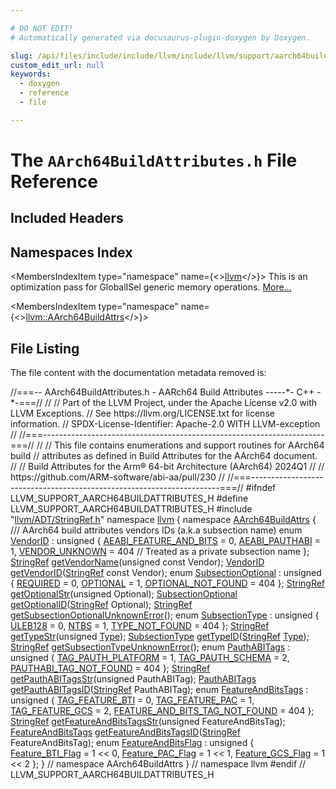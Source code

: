 ```yaml
---

# DO NOT EDIT!
# Automatically generated via docusaurus-plugin-doxygen by Doxygen.

slug: /api/files/include/include/llvm/include/llvm/support/aarch64buildattributes-h
custom_edit_url: null
keywords:
  - doxygen
  - reference
  - file

---
```





# The `AArch64BuildAttributes.h` File Reference

<DoxygenPage pluginConfig={pluginConfig}>



## Included Headers

<IncludesList>
<IncludesListItem
  filePath="llvm/ADT/StringRef.h"
  permalink="/docs/api/files/include/include/llvm/include/llvm/adt/stringref-h"
  isLocal="true" />
</IncludesList>

## Namespaces Index

<MembersIndex>

<MembersIndexItem
  type="namespace"
  name={<><a href="/docs/api/namespaces/llvm">llvm</a></>}>
This is an optimization pass for GlobalISel generic memory operations. <a href="/docs/api/namespaces/llvm/#details">More...</a>
</MembersIndexItem>

<MembersIndexItem
  type="namespace"
  name={<><a href="/docs/api/namespaces/llvm/aarch64buildattrs">llvm::AArch64BuildAttrs</a></>}>
</MembersIndexItem>

</MembersIndex>


## File Listing

The file content with the documentation metadata removed is:

<ProgramListing>

<Link id="l00001" /><CodeLine lineNumber="1"><Highlight kind="comment">//===-- AArch64BuildAttributes.h - AARch64 Build Attributes -----&#42;- C++ -&#42;-===//</Highlight><Highlight kind="normal"></Highlight></CodeLine>
<Link id="l00002" /><CodeLine lineNumber="2"><Highlight kind="normal"></Highlight><Highlight kind="comment">//</Highlight><Highlight kind="normal"></Highlight></CodeLine>
<Link id="l00003" /><CodeLine lineNumber="3"><Highlight kind="normal"></Highlight><Highlight kind="comment">// Part of the LLVM Project, under the Apache License v2.0 with LLVM Exceptions.</Highlight><Highlight kind="normal"></Highlight></CodeLine>
<Link id="l00004" /><CodeLine lineNumber="4"><Highlight kind="normal"></Highlight><Highlight kind="comment">// See https://llvm.org/LICENSE.txt for license information.</Highlight><Highlight kind="normal"></Highlight></CodeLine>
<Link id="l00005" /><CodeLine lineNumber="5"><Highlight kind="normal"></Highlight><Highlight kind="comment">// SPDX-License-Identifier: Apache-2.0 WITH LLVM-exception</Highlight><Highlight kind="normal"></Highlight></CodeLine>
<Link id="l00006" /><CodeLine lineNumber="6"><Highlight kind="normal"></Highlight><Highlight kind="comment">//</Highlight><Highlight kind="normal"></Highlight></CodeLine>
<Link id="l00007" /><CodeLine lineNumber="7"><Highlight kind="normal"></Highlight><Highlight kind="comment">//===----------------------------------------------------------------------===//</Highlight><Highlight kind="normal"></Highlight></CodeLine>
<Link id="l00008" /><CodeLine lineNumber="8"><Highlight kind="normal"></Highlight><Highlight kind="comment">//</Highlight><Highlight kind="normal"></Highlight></CodeLine>
<Link id="l00009" /><CodeLine lineNumber="9"><Highlight kind="normal"></Highlight><Highlight kind="comment">// This file contains enumerations and support routines for AArch64 build</Highlight><Highlight kind="normal"></Highlight></CodeLine>
<Link id="l00010" /><CodeLine lineNumber="10"><Highlight kind="normal"></Highlight><Highlight kind="comment">// attributes as defined in Build Attributes for the AArch64 document.</Highlight><Highlight kind="normal"></Highlight></CodeLine>
<Link id="l00011" /><CodeLine lineNumber="11"><Highlight kind="normal"></Highlight><Highlight kind="comment">//</Highlight><Highlight kind="normal"></Highlight></CodeLine>
<Link id="l00012" /><CodeLine lineNumber="12"><Highlight kind="normal"></Highlight><Highlight kind="comment">// Build Attributes for the Arm® 64-bit Architecture (AArch64) 2024Q1</Highlight><Highlight kind="normal"></Highlight></CodeLine>
<Link id="l00013" /><CodeLine lineNumber="13"><Highlight kind="normal"></Highlight><Highlight kind="comment">//</Highlight><Highlight kind="normal"></Highlight></CodeLine>
<Link id="l00014" /><CodeLine lineNumber="14"><Highlight kind="normal"></Highlight><Highlight kind="comment">// https://github.com/ARM-software/abi-aa/pull/230</Highlight><Highlight kind="normal"></Highlight></CodeLine>
<Link id="l00015" /><CodeLine lineNumber="15"><Highlight kind="normal"></Highlight><Highlight kind="comment">//</Highlight><Highlight kind="normal"></Highlight></CodeLine>
<Link id="l00016" /><CodeLine lineNumber="16"><Highlight kind="normal"></Highlight><Highlight kind="comment">//===----------------------------------------------------------------------===//</Highlight><Highlight kind="normal"></Highlight></CodeLine>
<Link id="l00017" /><CodeLine lineNumber="17"><Highlight kind="normal"></Highlight></CodeLine>
<Link id="l00018" /><CodeLine lineNumber="18"><Highlight kind="normal"></Highlight><Highlight kind="preprocessor">#ifndef LLVM&#95;SUPPORT&#95;AARCH64BUILDATTRIBUTES&#95;H</Highlight><Highlight kind="normal"></Highlight></CodeLine>
<Link id="l00019" /><CodeLine lineNumber="19"><Highlight kind="normal"></Highlight><Highlight kind="preprocessor">#define LLVM&#95;SUPPORT&#95;AARCH64BUILDATTRIBUTES&#95;H</Highlight><Highlight kind="normal"></Highlight></CodeLine>
<Link id="l00020" /><CodeLine lineNumber="20"><Highlight kind="normal"></Highlight></CodeLine>
<Link id="l00021" /><CodeLine lineNumber="21"><Highlight kind="normal"></Highlight><Highlight kind="preprocessor">#include &quot;<a href="/docs/api/files/include/include/llvm/include/llvm/adt/stringref-h">llvm/ADT/StringRef.h</a>&quot;</Highlight><Highlight kind="normal"></Highlight></CodeLine>
<Link id="l00022" /><CodeLine lineNumber="22"><Highlight kind="normal"></Highlight></CodeLine>
<Link id="l00023" /><CodeLine lineNumber="23"><Highlight kind="normal"></Highlight><Highlight kind="keyword">namespace </Highlight><Highlight kind="normal"><a href="/docs/api/namespaces/llvm">llvm</a> &#123;</Highlight></CodeLine>
<Link id="l00024" /><CodeLine lineNumber="24"><Highlight kind="normal"></Highlight></CodeLine>
<Link id="l00025" /><CodeLine lineNumber="25" lineLink="/docs/api/namespaces/llvm/aarch64buildattrs"><Highlight kind="normal"></Highlight><Highlight kind="keyword">namespace </Highlight><Highlight kind="normal"><a href="/docs/api/namespaces/llvm/aarch64buildattrs">AArch64BuildAttrs</a> &#123;</Highlight></CodeLine>
<Link id="l00026" /><CodeLine lineNumber="26"><Highlight kind="normal"></Highlight><Highlight kind="comment"></Highlight></CodeLine>
<Link id="l00027" /><CodeLine lineNumber="27"><Highlight kind="comment">/// AArch64 build attributes vendors IDs (a.k.a subsection name)</Highlight><Highlight kind="normal"></Highlight></CodeLine>
<Link id="l00028" /><CodeLine lineNumber="28" lineLink="/docs/api/namespaces/llvm/aarch64buildattrs/#ad2f2d095653918c60172f948524442a0"><Highlight kind="normal"></Highlight><Highlight kind="keyword">enum</Highlight><Highlight kind="normal"> <a href="/docs/api/namespaces/llvm/aarch64buildattrs/#ad2f2d095653918c60172f948524442a0">VendorID</a> : </Highlight><Highlight kind="keywordtype">unsigned</Highlight><Highlight kind="normal"> &#123;</Highlight></CodeLine>
<Link id="l00029" /><CodeLine lineNumber="29" lineLink="/docs/api/namespaces/llvm/aarch64buildattrs/#ad2f2d095653918c60172f948524442a0a8040351a645af569f250de2e02b541d4"><Highlight kind="normal">  <a href="/docs/api/namespaces/llvm/aarch64buildattrs/#ad2f2d095653918c60172f948524442a0a8040351a645af569f250de2e02b541d4">AEABI&#95;FEATURE&#95;AND&#95;BITS</a> = 0,</Highlight></CodeLine>
<Link id="l00030" /><CodeLine lineNumber="30" lineLink="/docs/api/namespaces/llvm/aarch64buildattrs/#ad2f2d095653918c60172f948524442a0a1d86e09f81241e3af64dbee7469869e0"><Highlight kind="normal">  <a href="/docs/api/namespaces/llvm/aarch64buildattrs/#ad2f2d095653918c60172f948524442a0a1d86e09f81241e3af64dbee7469869e0">AEABI&#95;PAUTHABI</a> = 1,</Highlight></CodeLine>
<Link id="l00031" /><CodeLine lineNumber="31" lineLink="/docs/api/namespaces/llvm/aarch64buildattrs/#ad2f2d095653918c60172f948524442a0aa269fdc647bd0b35b3499399b62693f0"><Highlight kind="normal">  <a href="/docs/api/namespaces/llvm/aarch64buildattrs/#ad2f2d095653918c60172f948524442a0aa269fdc647bd0b35b3499399b62693f0">VENDOR&#95;UNKNOWN</a> = 404 </Highlight><Highlight kind="comment">// Treated as a private subsection name</Highlight><Highlight kind="normal"></Highlight></CodeLine>
<Link id="l00032" /><CodeLine lineNumber="32"><Highlight kind="normal">&#125;;</Highlight></CodeLine>
<Link id="l00033" /><CodeLine lineNumber="33"><Highlight kind="normal"><a href="/docs/api/classes/llvm/stringref">StringRef</a> <a href="/docs/api/namespaces/llvm/aarch64buildattrs/#a26559a9763f5d95c22f17698ec2c8c06">getVendorName</a>(</Highlight><Highlight kind="keywordtype">unsigned</Highlight><Highlight kind="normal"> </Highlight><Highlight kind="keyword">const</Highlight><Highlight kind="normal"> Vendor);</Highlight></CodeLine>
<Link id="l00034" /><CodeLine lineNumber="34"><Highlight kind="normal"><a href="/docs/api/namespaces/llvm/aarch64buildattrs/#ad2f2d095653918c60172f948524442a0">VendorID</a> <a href="/docs/api/namespaces/llvm/aarch64buildattrs/#ad766d3db5e5dbd0ab264d5b85814fbf7">getVendorID</a>(<a href="/docs/api/classes/llvm/stringref">StringRef</a> </Highlight><Highlight kind="keyword">const</Highlight><Highlight kind="normal"> Vendor);</Highlight></CodeLine>
<Link id="l00035" /><CodeLine lineNumber="35"><Highlight kind="normal"></Highlight></CodeLine>
<Link id="l00036" /><CodeLine lineNumber="36" lineLink="/docs/api/namespaces/llvm/aarch64buildattrs/#aed8b1a71c71c0448f7abc8a6ee32c95c"><Highlight kind="normal"></Highlight><Highlight kind="keyword">enum</Highlight><Highlight kind="normal"> <a href="/docs/api/namespaces/llvm/aarch64buildattrs/#aed8b1a71c71c0448f7abc8a6ee32c95c">SubsectionOptional</a> : </Highlight><Highlight kind="keywordtype">unsigned</Highlight><Highlight kind="normal"> &#123;</Highlight></CodeLine>
<Link id="l00037" /><CodeLine lineNumber="37" lineLink="/docs/api/namespaces/llvm/aarch64buildattrs/#aed8b1a71c71c0448f7abc8a6ee32c95ca1be39cb5280290892398ab312e199b8a"><Highlight kind="normal">  <a href="/docs/api/namespaces/llvm/aarch64buildattrs/#aed8b1a71c71c0448f7abc8a6ee32c95ca1be39cb5280290892398ab312e199b8a">REQUIRED</a> = 0,</Highlight></CodeLine>
<Link id="l00038" /><CodeLine lineNumber="38" lineLink="/docs/api/namespaces/llvm/aarch64buildattrs/#aed8b1a71c71c0448f7abc8a6ee32c95ca177d5447cb7a2b6e6c8b13397fdecab0"><Highlight kind="normal">  <a href="/docs/api/namespaces/llvm/aarch64buildattrs/#aed8b1a71c71c0448f7abc8a6ee32c95ca177d5447cb7a2b6e6c8b13397fdecab0">OPTIONAL</a> = 1,</Highlight></CodeLine>
<Link id="l00039" /><CodeLine lineNumber="39" lineLink="/docs/api/namespaces/llvm/aarch64buildattrs/#aed8b1a71c71c0448f7abc8a6ee32c95ca18da5995f5c05300400d579821fd6c0e"><Highlight kind="normal">  <a href="/docs/api/namespaces/llvm/aarch64buildattrs/#aed8b1a71c71c0448f7abc8a6ee32c95ca18da5995f5c05300400d579821fd6c0e">OPTIONAL&#95;NOT&#95;FOUND</a> = 404</Highlight></CodeLine>
<Link id="l00040" /><CodeLine lineNumber="40"><Highlight kind="normal">&#125;;</Highlight></CodeLine>
<Link id="l00041" /><CodeLine lineNumber="41"><Highlight kind="normal"><a href="/docs/api/classes/llvm/stringref">StringRef</a> <a href="/docs/api/namespaces/llvm/aarch64buildattrs/#a87b8d785c73057cd4875629af50a29eb">getOptionalStr</a>(</Highlight><Highlight kind="keywordtype">unsigned</Highlight><Highlight kind="normal"> Optional);</Highlight></CodeLine>
<Link id="l00042" /><CodeLine lineNumber="42"><Highlight kind="normal"><a href="/docs/api/namespaces/llvm/aarch64buildattrs/#aed8b1a71c71c0448f7abc8a6ee32c95c">SubsectionOptional</a> <a href="/docs/api/namespaces/llvm/aarch64buildattrs/#a1552d70a70e16a1b000424999a0ba957">getOptionalID</a>(<a href="/docs/api/classes/llvm/stringref">StringRef</a> Optional);</Highlight></CodeLine>
<Link id="l00043" /><CodeLine lineNumber="43"><Highlight kind="normal"><a href="/docs/api/classes/llvm/stringref">StringRef</a> <a href="/docs/api/namespaces/llvm/aarch64buildattrs/#ac2535e04d77be56cc14953ac1f7feff1">getSubsectionOptionalUnknownError</a>();</Highlight></CodeLine>
<Link id="l00044" /><CodeLine lineNumber="44"><Highlight kind="normal"></Highlight></CodeLine>
<Link id="l00045" /><CodeLine lineNumber="45" lineLink="/docs/api/namespaces/llvm/aarch64buildattrs/#ad81567845cc9fba4339ba1a69712f211aabd6b9a714ef361392b5fbafdec24656"><Highlight kind="normal"></Highlight><Highlight kind="keyword">enum</Highlight><Highlight kind="normal"> <a href="/docs/api/namespaces/llvm/aarch64buildattrs/#ad81567845cc9fba4339ba1a69712f211">SubsectionType</a> : </Highlight><Highlight kind="keywordtype">unsigned</Highlight><Highlight kind="normal"> &#123; <a href="/docs/api/namespaces/llvm/aarch64buildattrs/#ad81567845cc9fba4339ba1a69712f211a8032b483a40e2c705a7e6cafecf8c1a7">ULEB128</a> = 0, <a href="/docs/api/namespaces/llvm/aarch64buildattrs/#ad81567845cc9fba4339ba1a69712f211aabd6b9a714ef361392b5fbafdec24656">NTBS</a> = 1, <a href="/docs/api/namespaces/llvm/aarch64buildattrs/#ad81567845cc9fba4339ba1a69712f211a757bdab328b651b0830c6a49a50a550a">TYPE&#95;NOT&#95;FOUND</a> = 404 &#125;;</Highlight></CodeLine>
<Link id="l00046" /><CodeLine lineNumber="46"><Highlight kind="normal"><a href="/docs/api/classes/llvm/stringref">StringRef</a> <a href="/docs/api/namespaces/llvm/aarch64buildattrs/#ada0cf263c4a3d8d60d8b72035000f62b">getTypeStr</a>(</Highlight><Highlight kind="keywordtype">unsigned</Highlight><Highlight kind="normal"> <a href="/docs/api/classes/llvm/type">Type</a>);</Highlight></CodeLine>
<Link id="l00047" /><CodeLine lineNumber="47"><Highlight kind="normal"><a href="/docs/api/namespaces/llvm/aarch64buildattrs/#ad81567845cc9fba4339ba1a69712f211">SubsectionType</a> <a href="/docs/api/namespaces/llvm/aarch64buildattrs/#afec13a4bcd08acad2ef55c7c35fc4878">getTypeID</a>(<a href="/docs/api/classes/llvm/stringref">StringRef</a> <a href="/docs/api/classes/llvm/type">Type</a>);</Highlight></CodeLine>
<Link id="l00048" /><CodeLine lineNumber="48"><Highlight kind="normal"><a href="/docs/api/classes/llvm/stringref">StringRef</a> <a href="/docs/api/namespaces/llvm/aarch64buildattrs/#ae8d246c271c3898f3d15e8154af67399">getSubsectionTypeUnknownError</a>();</Highlight></CodeLine>
<Link id="l00049" /><CodeLine lineNumber="49"><Highlight kind="normal"></Highlight></CodeLine>
<Link id="l00050" /><CodeLine lineNumber="50" lineLink="/docs/api/namespaces/llvm/aarch64buildattrs/#ac35783f29186ae9f470ec2969c9cb952"><Highlight kind="normal"></Highlight><Highlight kind="keyword">enum</Highlight><Highlight kind="normal"> <a href="/docs/api/namespaces/llvm/aarch64buildattrs/#ac35783f29186ae9f470ec2969c9cb952">PauthABITags</a> : </Highlight><Highlight kind="keywordtype">unsigned</Highlight><Highlight kind="normal"> &#123;</Highlight></CodeLine>
<Link id="l00051" /><CodeLine lineNumber="51" lineLink="/docs/api/namespaces/llvm/aarch64buildattrs/#ac35783f29186ae9f470ec2969c9cb952a293cacaac39b4f7083fd3a9ddea61791"><Highlight kind="normal">  <a href="/docs/api/namespaces/llvm/aarch64buildattrs/#ac35783f29186ae9f470ec2969c9cb952a293cacaac39b4f7083fd3a9ddea61791">TAG&#95;PAUTH&#95;PLATFORM</a> = 1,</Highlight></CodeLine>
<Link id="l00052" /><CodeLine lineNumber="52" lineLink="/docs/api/namespaces/llvm/aarch64buildattrs/#ac35783f29186ae9f470ec2969c9cb952a399da32a3e92753a305b2bbe05dc77af"><Highlight kind="normal">  <a href="/docs/api/namespaces/llvm/aarch64buildattrs/#ac35783f29186ae9f470ec2969c9cb952a399da32a3e92753a305b2bbe05dc77af">TAG&#95;PAUTH&#95;SCHEMA</a> = 2,</Highlight></CodeLine>
<Link id="l00053" /><CodeLine lineNumber="53" lineLink="/docs/api/namespaces/llvm/aarch64buildattrs/#ac35783f29186ae9f470ec2969c9cb952af3d63b0bfc1de14726c72dd6501dbf55"><Highlight kind="normal">  <a href="/docs/api/namespaces/llvm/aarch64buildattrs/#ac35783f29186ae9f470ec2969c9cb952af3d63b0bfc1de14726c72dd6501dbf55">PAUTHABI&#95;TAG&#95;NOT&#95;FOUND</a> = 404</Highlight></CodeLine>
<Link id="l00054" /><CodeLine lineNumber="54"><Highlight kind="normal">&#125;;</Highlight></CodeLine>
<Link id="l00055" /><CodeLine lineNumber="55"><Highlight kind="normal"><a href="/docs/api/classes/llvm/stringref">StringRef</a> <a href="/docs/api/namespaces/llvm/aarch64buildattrs/#a2d9dd1125a78dedbde2f8c4d62a36acb">getPauthABITagsStr</a>(</Highlight><Highlight kind="keywordtype">unsigned</Highlight><Highlight kind="normal"> PauthABITag);</Highlight></CodeLine>
<Link id="l00056" /><CodeLine lineNumber="56"><Highlight kind="normal"><a href="/docs/api/namespaces/llvm/aarch64buildattrs/#ac35783f29186ae9f470ec2969c9cb952">PauthABITags</a> <a href="/docs/api/namespaces/llvm/aarch64buildattrs/#aae26d0ec0ccb5ee8ea72e0f296ea75a3">getPauthABITagsID</a>(<a href="/docs/api/classes/llvm/stringref">StringRef</a> PauthABITag);</Highlight></CodeLine>
<Link id="l00057" /><CodeLine lineNumber="57"><Highlight kind="normal"></Highlight></CodeLine>
<Link id="l00058" /><CodeLine lineNumber="58" lineLink="/docs/api/namespaces/llvm/aarch64buildattrs/#a898116664a716f1ccf6c58afc7718863"><Highlight kind="normal"></Highlight><Highlight kind="keyword">enum</Highlight><Highlight kind="normal"> <a href="/docs/api/namespaces/llvm/aarch64buildattrs/#a898116664a716f1ccf6c58afc7718863">FeatureAndBitsTags</a> : </Highlight><Highlight kind="keywordtype">unsigned</Highlight><Highlight kind="normal"> &#123;</Highlight></CodeLine>
<Link id="l00059" /><CodeLine lineNumber="59" lineLink="/docs/api/namespaces/llvm/aarch64buildattrs/#a898116664a716f1ccf6c58afc7718863a18ca061e3f2810477c52f9de8801f975"><Highlight kind="normal">  <a href="/docs/api/namespaces/llvm/aarch64buildattrs/#a898116664a716f1ccf6c58afc7718863a18ca061e3f2810477c52f9de8801f975">TAG&#95;FEATURE&#95;BTI</a> = 0,</Highlight></CodeLine>
<Link id="l00060" /><CodeLine lineNumber="60" lineLink="/docs/api/namespaces/llvm/aarch64buildattrs/#a898116664a716f1ccf6c58afc7718863a0ce80b04d6976789fedea754ab2061bc"><Highlight kind="normal">  <a href="/docs/api/namespaces/llvm/aarch64buildattrs/#a898116664a716f1ccf6c58afc7718863a0ce80b04d6976789fedea754ab2061bc">TAG&#95;FEATURE&#95;PAC</a> = 1,</Highlight></CodeLine>
<Link id="l00061" /><CodeLine lineNumber="61" lineLink="/docs/api/namespaces/llvm/aarch64buildattrs/#a898116664a716f1ccf6c58afc7718863aa310972cb7b9330a266fbde0acaca074"><Highlight kind="normal">  <a href="/docs/api/namespaces/llvm/aarch64buildattrs/#a898116664a716f1ccf6c58afc7718863aa310972cb7b9330a266fbde0acaca074">TAG&#95;FEATURE&#95;GCS</a> = 2,</Highlight></CodeLine>
<Link id="l00062" /><CodeLine lineNumber="62" lineLink="/docs/api/namespaces/llvm/aarch64buildattrs/#a898116664a716f1ccf6c58afc7718863a9b33eaf2e3dfeb2b8965cae195a5a474"><Highlight kind="normal">  <a href="/docs/api/namespaces/llvm/aarch64buildattrs/#a898116664a716f1ccf6c58afc7718863a9b33eaf2e3dfeb2b8965cae195a5a474">FEATURE&#95;AND&#95;BITS&#95;TAG&#95;NOT&#95;FOUND</a> = 404</Highlight></CodeLine>
<Link id="l00063" /><CodeLine lineNumber="63"><Highlight kind="normal">&#125;;</Highlight></CodeLine>
<Link id="l00064" /><CodeLine lineNumber="64"><Highlight kind="normal"><a href="/docs/api/classes/llvm/stringref">StringRef</a> <a href="/docs/api/namespaces/llvm/aarch64buildattrs/#a0653bcbdb0a613f9386d3a52909f7d3e">getFeatureAndBitsTagsStr</a>(</Highlight><Highlight kind="keywordtype">unsigned</Highlight><Highlight kind="normal"> FeatureAndBitsTag);</Highlight></CodeLine>
<Link id="l00065" /><CodeLine lineNumber="65"><Highlight kind="normal"><a href="/docs/api/namespaces/llvm/aarch64buildattrs/#a898116664a716f1ccf6c58afc7718863">FeatureAndBitsTags</a> <a href="/docs/api/namespaces/llvm/aarch64buildattrs/#a74a62fe438b3f361417141dd25db3199">getFeatureAndBitsTagsID</a>(<a href="/docs/api/classes/llvm/stringref">StringRef</a> FeatureAndBitsTag);</Highlight></CodeLine>
<Link id="l00066" /><CodeLine lineNumber="66"><Highlight kind="normal"></Highlight></CodeLine>
<Link id="l00067" /><CodeLine lineNumber="67" lineLink="/docs/api/namespaces/llvm/aarch64buildattrs/#a02cbf821981385925f75eba32badbe8e"><Highlight kind="normal"></Highlight><Highlight kind="keyword">enum</Highlight><Highlight kind="normal"> <a href="/docs/api/namespaces/llvm/aarch64buildattrs/#a02cbf821981385925f75eba32badbe8e">FeatureAndBitsFlag</a> : </Highlight><Highlight kind="keywordtype">unsigned</Highlight><Highlight kind="normal"> &#123;</Highlight></CodeLine>
<Link id="l00068" /><CodeLine lineNumber="68" lineLink="/docs/api/namespaces/llvm/aarch64buildattrs/#a02cbf821981385925f75eba32badbe8eab816b190d63b3b96519a82af9b9a125f"><Highlight kind="normal">  <a href="/docs/api/namespaces/llvm/aarch64buildattrs/#a02cbf821981385925f75eba32badbe8eab816b190d63b3b96519a82af9b9a125f">Feature&#95;BTI&#95;Flag</a> = 1 &lt;&lt; 0,</Highlight></CodeLine>
<Link id="l00069" /><CodeLine lineNumber="69" lineLink="/docs/api/namespaces/llvm/aarch64buildattrs/#a02cbf821981385925f75eba32badbe8ea34cd5242b7d08fc2fbab8c9198e5548a"><Highlight kind="normal">  <a href="/docs/api/namespaces/llvm/aarch64buildattrs/#a02cbf821981385925f75eba32badbe8ea34cd5242b7d08fc2fbab8c9198e5548a">Feature&#95;PAC&#95;Flag</a> = 1 &lt;&lt; 1,</Highlight></CodeLine>
<Link id="l00070" /><CodeLine lineNumber="70" lineLink="/docs/api/namespaces/llvm/aarch64buildattrs/#a02cbf821981385925f75eba32badbe8ea58cb58cf47368adad995c77f76dd6e92"><Highlight kind="normal">  <a href="/docs/api/namespaces/llvm/aarch64buildattrs/#a02cbf821981385925f75eba32badbe8ea58cb58cf47368adad995c77f76dd6e92">Feature&#95;GCS&#95;Flag</a> = 1 &lt;&lt; 2</Highlight></CodeLine>
<Link id="l00071" /><CodeLine lineNumber="71"><Highlight kind="normal">&#125;;</Highlight></CodeLine>
<Link id="l00072" /><CodeLine lineNumber="72"><Highlight kind="normal">&#125; </Highlight><Highlight kind="comment">// namespace AArch64BuildAttrs</Highlight><Highlight kind="normal"></Highlight></CodeLine>
<Link id="l00073" /><CodeLine lineNumber="73"><Highlight kind="normal">&#125; </Highlight><Highlight kind="comment">// namespace llvm</Highlight><Highlight kind="normal"></Highlight></CodeLine>
<Link id="l00074" /><CodeLine lineNumber="74"><Highlight kind="normal"></Highlight></CodeLine>
<Link id="l00075" /><CodeLine lineNumber="75"><Highlight kind="normal"></Highlight><Highlight kind="preprocessor">#endif </Highlight><Highlight kind="comment">// LLVM&#95;SUPPORT&#95;AARCH64BUILDATTRIBUTES&#95;H</Highlight><Highlight kind="normal"></Highlight></CodeLine>

</ProgramListing>

</DoxygenPage>
